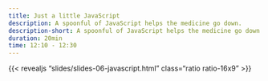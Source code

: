 ```yaml
---
title: Just a little JavaScript
description: A spoonful of JavaScript helps the medicine go down.
description-short: A spoonful of JavaScript helps the medicine go down
duration: 20min
time: 12:10 - 12:30
---
```


{{< revealjs "slides/slides-06-javascript.html" class="ratio ratio-16x9" >}}